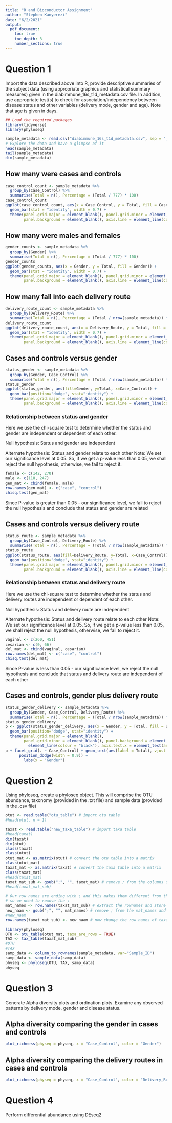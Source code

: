 ```yaml
---
title: "R and Bioconductor Assignment"
author: "Stephen Kanyerezi"
date: "6/2/2021"
output:
  pdf_document:
    toc: true
    toc_depth: 3
    number_sections: true
---
```


# Question 1
Import the data described above into R, provide descriptive summaries of the subject data (using appropriate graphics and statistical summary measures) given in the diabimmune_16s_t1d_metadata.csv file. In addition, use appropriate test(s) to check for association/independency between disease status and other variables (delivery mode, gender and age). Note that age is given in days.

```r
## Load the required packages
library(tidyverse)
library(phyloseq)
```
```r
sample_metadata <- read.csv("diabimmune_16s_t1d_metadata.csv", sep = ",", header = T) # import sample data
# Explore the data and have a glimpse of it
head(sample_metadata)
tail(sample_metadata)
dim(sample_metadata)
```

## How many were cases and controls
```r
case_control_count <- sample_metadata %>% 
  group_by(Case_Control) %>% 
  summarise(Total = n(), Percentage = (Total / 777) * 100)
case_control_count
ggplot(case_control_count, aes(x = Case_Control, y = Total, fill = Case_Control)) + 
  geom_bar(stat = "identity", width = 0.7) + 
  theme(panel.grid.major = element_blank(), panel.grid.minor = element_blank(),
        panel.background = element_blank(), axis.line = element_line(colour = "black"))

```

## How many were males and females
```r
gender_counts <- sample_metadata %>% 
  group_by(Gender) %>% 
  summarise(Total = n(), Percentage = (Total / 777) * 100)
gender_counts
ggplot(gender_counts, aes(x = Gender, y = Total, fill = Gender)) + 
  geom_bar(stat = "identity", width = 0.7) + 
  theme(panel.grid.major = element_blank(), panel.grid.minor = element_blank(),
        panel.background = element_blank(), axis.line = element_line(colour = "black"))

```

## How many fall into each delivery route

```r
delivery_route_count <- sample_metadata %>% 
  group_by(Delivery_Route) %>% 
  summarise(Total = n(), Percentage = (Total / nrow(sample_metadata)) * 100)
delivery_route_count
ggplot(delivery_route_count, aes(x = Delivery_Route, y = Total, fill = Delivery_Route)) + 
  geom_bar(stat = "identity", width = 0.7) + 
  theme(panel.grid.major = element_blank(), panel.grid.minor = element_blank(),
        panel.background = element_blank(), axis.line = element_line(colour = "black"))
```

## Cases and controls versus gender

```r
status_gender <- sample_metadata %>% 
  group_by(Gender, Case_Control) %>% 
  summarise(Total = n(), Percentage = (Total / nrow(sample_metadata)) * 100)
status_gender
ggplot(status_gender, aes(fill=Gender, y=Total, x=Case_Control)) + 
  geom_bar(position="dodge", stat="identity") + 
  theme(panel.grid.major = element_blank(), panel.grid.minor = element_blank(),
        panel.background = element_blank(), axis.line = element_line(colour = "black"))
```

### Relationship between status and gender
Here we use the chi-square test to determine whether the status and gender are independent or dependent of each other.

Null hypothesis: Status and gender are independent

Alternate hypothesis: Status and gender relate to each other
Note: We set our significance level at 0.05. So, if we get a p-value less than 0.05, we shall reject the null hypothesis, otherwise, we fail to reject it.

```r
female <- c(142, 270)
male <- c(118, 247)
gen_mat <- cbind(female, male)
row.names(gen_mat) <- c("case", "control")
chisq.test(gen_mat)
```
Since P-value is greater than 0.05 - our significance level, we fail to reject the null hypothesis and conclude that status and gender are related

## Cases and controls versus delivery route
```r
status_route <- sample_metadata %>% 
  group_by(Case_Control, Delivery_Route) %>% 
  summarise(Total = n(), Percentage = (Total / nrow(sample_metadata)) * 100)
status_route
ggplot(status_route, aes(fill=Delivery_Route, y=Total, x=Case_Control)) + 
  geom_bar(position="dodge", stat="identity") + 
  theme(panel.grid.major = element_blank(), panel.grid.minor = element_blank(),
        panel.background = element_blank(), axis.line = element_line(colour = "black"))

```


### Relationship between status and delivery route
Here we use the chi-square test to determine whether the status and delivery routes are independent or dependent of each other.

Null hypothesis: Status and delivery route are independent

Alternate hypothesis: Status and delivery route relate to each other
Note: We set our significance level at 0.05. So, if we get a p-value less than 0.05, we shall reject the null hypothesis, otherwise, we fail to reject it.

```r
vaginal <- c(260, 451)
cesarian <- c(0, 66)
del_mat <- cbind(vaginal, cesarian)
row.names(del_mat) <- c("case", "control")
chisq.test(del_mat)
```
Since P-value is less than 0.05 - our significance level, we reject the null hypothesis and conclude that status and delivery route are independent of each other


## Cases and controls, gender plus delivery route

```r
status_gender_delivery <- sample_metadata %>% 
  group_by(Gender, Case_Control, Delivery_Route) %>% 
  summarise(Total = n(), Percentage = (Total / nrow(sample_metadata)) * 100)
status_gender_delivery
p <- ggplot(status_gender_delivery, aes(x = Gender, y = Total, fill = Delivery_Route)) +
  geom_bar(position="dodge", stat="identity") + 
  theme(panel.grid.major = element_blank(),
        panel.grid.minor = element_blank(), panel.background = element_blank(), axis.line =
          element_line(colour = "black"), axis.text.x = element_text(angle = 45, hjust = 1))
p + facet_grid(. ~ Case_Control) + geom_text(aes(label = Total), vjust = -0.1, position =
      position_dodge(width = 0.9)) +
        labs(x = "Gender")

```

# Question 2
Using phyloseq, create a phyloseq object. This will comprise the OTU abundance, taxonomy (provided in the .txt file) and sample data (provided in the .csv file)

```r

otut <- read.table("otu_table") # import otu table
#head(otut, n = 1)

taxat <- read.table("new_taxa_table") # import taxa table
#head(taxat)
dim(taxat)
dim(otut)
class(taxat)
class(otut)
otut_mat <- as.matrix(otut) # convert the otu table into a matrix
class(otut_mat)
taxat_mat <- as.matrix(taxat) # convert the taxa table into a matrix
class(taxat_mat)
#head(taxat_mat)
taxat_mat_sub <- gsub(";", "", taxat_mat) # remove ; from the columns of taxa table
#head(taxat_mat_sub)

# Our row names are ending with ; and this makes them different from the naming in the otu table
# so we need to remove the ;
mat_names <- row.names(taxat_mat_sub) # extract the rownames and store them in the mat_names object
new_naam <- gsub(";", "", mat_names) # remove ; from the mat_names and store them to new_naam
#new_naam
row.names(taxat_mat_sub) <- new_naam # now change the row names of taxat_mat_sub to the names in "new_naam

library(phyloseq)
OTU <- otu_table(otut_mat, taxa_are_rows = TRUE)
TAX <- tax_table(taxat_mat_sub)
#OTU
#TAX
samp_data <- column_to_rownames(sample_metadata, var="Sample_ID")
samp_data <- sample_data(samp_data)
physeq <- phyloseq(OTU, TAX, samp_data)
physeq
```

# Question 3
Generate Alpha diversity plots and ordination plots. Examine any observed patterns by delivery mode, gender and disease status.

## Alpha diversity comparing the gender in cases and controls

```r
plot_richness(physeq = physeq, x = "Case_Control", color = "Gender")
```

## Alpha diversity comparing the delivery routes in cases and controls

```r
plot_richness(physeq = physeq, x = "Case_Control", color = "Delivery_Route")
```




# Question 4
Perform differential abundance using DEseq2 
